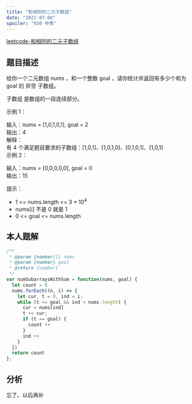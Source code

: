 ```yaml
---
title: "和相同的二元子数组"
date: "2021-07-08"
spoiler: "930 中等"
---
```


[leetcode-和相同的二元子数组](https://leetcode.cn/problems/binary-subarrays-with-sum/description/)

## 题目描述

给你一个二元数组 nums ，和一个整数 goal ，请你统计并返回有多少个和为 goal 的 非空 子数组。  
  
子数组 是数组的一段连续部分。  
  
   
  
示例 1：  
  
输入：nums = [1,0,1,0,1], goal = 2  
输出：4  
解释：  
有 4 个满足题目要求的子数组：[1,0,1]、[1,0,1,0]、[0,1,0,1]、[1,0,1]  
示例 2：  
  
输入：nums = [0,0,0,0,0], goal = 0  
输出：15  
   
  
提示：  
  
* 1 \<= nums.length \<= 3 * 10<sup>4</sup>  
* nums[i] 不是 0 就是 1  
* 0 \<= goal \<= nums.length  


## 本人题解

```javascript
/**
 * @param {number[]} nums
 * @param {number} goal
 * @return {number}
 */
var numSubarraysWithSum = function(nums, goal) {
  let count = 0
  nums.forEach((n, i) => {
    let cur, t = 0, ind = i;
    while (t <= goal && ind < nums.length) {
      cur = nums[ind]
      t += cur;
      if (t == goal) {
        count ++
      }
      ind ++
    }
  })
  return count
};
```

## 分析

忘了。以后再补